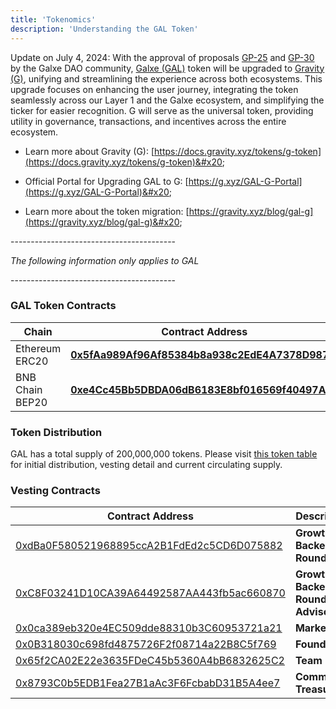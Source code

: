 ```yaml
---
title: 'Tokenomics'
description: 'Understanding the GAL Token'
---
```


Update on July 4, 2024: With the approval of proposals [GP-25](https://dao.galxe.com/#/proposal/0x8d3f386c3b0cb9fa170d4231c65f18bd45ea1402b90a70116e1101c22e62ed01) and [GP-30](https://dao.galxe.com/#/proposal/0xa6af134cd0522ea34d2d6485a557fafdb01cc7f32726f409bd8f399cc2af2514) by the Galxe DAO community, [Galxe (GAL)](https://coinmarketcap.com/currencies/galxe/) token will be upgraded to [Gravity (G)](https://coinmarketcap.com/currencies/gravity-token/), unifying and streamlining the experience across both ecosystems. This upgrade focuses on enhancing the user journey, integrating the token seamlessly across our Layer 1 and the Galxe ecosystem, and simplifying the ticker for easier recognition. G will serve as the universal token, providing utility in governance, transactions, and incentives across the entire ecosystem.

* Learn more about Gravity (G): [https://docs.gravity.xyz/tokens/g-token](https://docs.gravity.xyz/tokens/g-token)&#x20;

* Official Portal for Upgrading GAL to G: [https://g.xyz/GAL-G-Portal](https://g.xyz/GAL-G-Portal)&#x20;

* Learn more about the token migration: [https://gravity.xyz/blog/gal-g](https://gravity.xyz/blog/gal-g)&#x20;



\-----------------------------------------

*The following information only applies to GAL*

\-----------------------------------------

### GAL Token Contracts

| Chain           | Contract Address                                                                                                        |
| --------------- | ----------------------------------------------------------------------------------------------------------------------- |
| Ethereum ERC20  | [**0x5fAa989Af96Af85384b8a938c2EdE4A7378D9875**](https://etherscan.io/token/0x5faa989af96af85384b8a938c2ede4a7378d9875) |
| BNB Chain BEP20 | [**0xe4Cc45Bb5DBDA06dB6183E8bf016569f40497Aa5**](https://bscscan.com/token/0xe4Cc45Bb5DBDA06dB6183E8bf016569f40497Aa5)  |

### Token Distribution

GAL has a total supply of 200,000,000 tokens.
Please visit [this token table](https://gal.org/token-table) for initial distribution, vesting detail and current circulating supply.

### Vesting Contracts

| Contract Address                                                                                                      | Description                          |
| --------------------------------------------------------------------------------------------------------------------- | ------------------------------------ |
| [0xdBa0F580521968895ccA2B1FdEd2c5CD6D075882](https://etherscan.io/address/0xdba0f580521968895cca2b1fded2c5cd6d075882) | **Growth Backer Round 1**            |
| [0xC8F03241D10CA39A64492587AA443fb5ac660870](https://etherscan.io/address/0xC8F03241D10CA39A64492587AA443fb5ac660870) | **Growth Backer Round 2 & Advisory** |
| [0x0ca389eb320e4EC509dde88310b3C60953721a21](https://etherscan.io/address/0x0ca389eb320e4ec509dde88310b3c60953721a21) | **Marketing**                        |
| [0x0B318030c698fd4875726F2f08714a22B8C5f769](https://etherscan.io/address/0x0b318030c698fd4875726f2f08714a22b8c5f769) | **Foundation**                       |
| [0x65f2CA02E22e3635FDeC45b5360A4bB6832625C2](https://etherscan.io/address/0x65f2CA02E22e3635FDeC45b5360A4bB6832625C2) | **Team**                             |
| [0x8793C0b5EDB1Fea27B1aAc3F6FcbabD31B5A4ee7](https://etherscan.io/address/0x8793c0b5edb1fea27b1aac3f6fcbabd31b5a4ee7) | **Community Treasury**               |